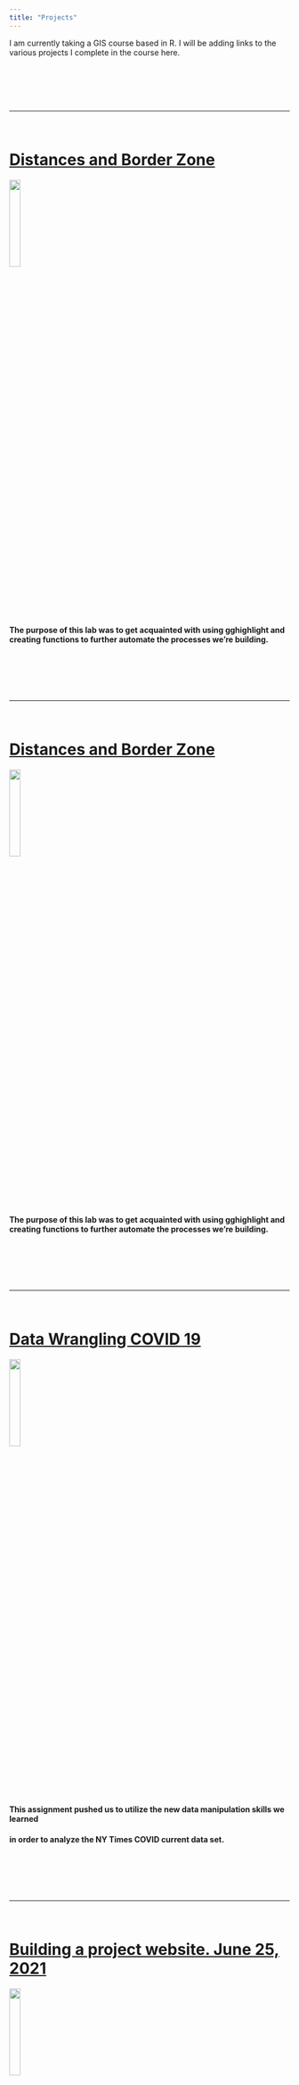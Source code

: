 ```yaml
---
title: "Projects"
---
```


I am currently taking a GIS course based in R. I will be adding links to the various projects I complete in the course here.  


<br><br><br><br>  
 

****  

<br>

# [<i class="fas fa-book"></i> Distances and Border Zone](./geog13/docs/lab-04.html)
![](./geog13/img/lab-4-rec.png){width=20%}  

#### The purpose of this lab was to get acquainted with using gghighlight and creating functions to further automate the processes we're building.


<br><br><br><br>  

 
****  

<br>

# [<i class="fas fa-book"></i> Distances and Border Zone](./geog13/docs/lab-03.html)
![](./geog13/img/lab-3-100-m.png){width=20%}  

#### The purpose of this lab was to get acquainted with using gghighlight and creating functions to further automate the processes we're building.



<br><br><br><br>  
 
****  

<br>

# [<i class="fas fa-book"></i> Data Wrangling COVID 19](./geog13/docs/lab-02.html)
![](./geog13/img/lab-2-cap.png){width=20%}  

#### This assignment pushed us to utilize the new data manipulation skills we learned
#### in order to analyze the NY Times COVID current data set.


<br><br><br><br>  
 
****  

<br>

# [<i class="fas fa-book"></i> Building a project website. June 25, 2021](https://mikejohnson51.github.io/spds/lab-01.html)
![](./img/my-website-screenshot.png){width=20%}

- Geography 13 course assignment
- In this assignment we built a static users site with Github Pages 
- Includes a github repo for access to all the code.
- The final step was publishing the site.
- You should be reading this on the website right now.
